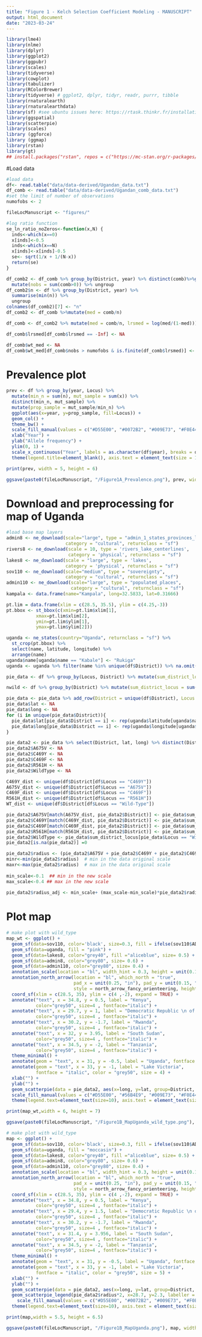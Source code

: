 ```yaml
---
title: "Figure 1 - Kelch Selection Coefficient Modeling - MANUSCRIPT"
output: html_document
date: "2023-03-24"
---
```


```r
library(lme4)
library(nlme)
library(dplyr)
library(ggplot2)
library(ggpubr)
library(scales)
library(tidyverse)
library(cowplot)
library(tabulizer)
library(RColorBrewer)
library(tidyverse) # ggplot2, dplyr, tidyr, readr, purrr, tibble
library(rnaturalearth)
library(rnaturalearthdata)
library(sf) #see ubuntu issues here: https://rtask.thinkr.fr/installation-of-r-4-0-on-ubuntu-20-04-lts-and-tips-for-spatial-packages/
library(ggspatial)
library(scatterpie)
library(scales)
library (ggforce)
library (ggmap)
library(rstan)
library(gt)
## install.packages("rstan", repos = c("https://mc-stan.org/r-packages/", getOption("repos")))
```

#Load data
```r
#load data
df<- read.table("data/data-derived/Ugandan_data.txt")
df_comb <- read.table("data/data-derived/Ugandan_comb_data.txt")
#set the limit of number of observations
numofobs <- 2

fileLocManuscript <- "figures/"

#log ratio function
se_ln_ratio_noZeros<-function(x,N) {
  inds<-which(x==0)
  x[inds]<-0.5
  inds<-which(x==N)
  x[inds]<-x[inds]-0.5
  se<- sqrt(1/x + 1/(N-x))
  return(se)
}

df_comb2 <- df_comb %>% group_by(District, year) %>% distinct(comb)%>%group_by(District) %>%  
  mutate(nobs = sum(comb>0)) %>% ungroup
df_comb2$n <- df %>% group_by(District, year) %>% 
  summarise(min(n)) %>% 
  ungroup 
colnames(df_comb2)[7] <- "n"
df_comb2 <- df_comb %>%mutate(med = comb/n)

df_comb <- df_comb2 %>% mutate(med = comb/n, lrsmed = log(med/(1-med)))

df_comb$lrsmed[df_comb$lrsmed == -Inf] <- NA

df_comb$wt_med <- NA
df_comb$wt_med[df_comb$nobs > numofobs & is.finite(df_comb$lrsmed)] <- 1/(se_ln_ratio_noZeros(round(df_comb$med[df_comb$nobs > numofobs & is.finite(df_comb$lrsmed)]*df_comb$n[df_comb$nobs > numofobs & is.finite(df_comb$lrsmed)]), df_comb$n[df_comb$nobs > numofobs & is.finite(df_comb$lrsmed)])^2)
```

# Prevalence plot
```r
prev <- df %>% group_by(year, Locus) %>% 
  mutate(min_n = sum(n), mut_sample = sum(x)) %>% 
  distinct(min_n, mut_sample) %>% 
  mutate(prop_sample = mut_sample/min_n) %>%
  ggplot(aes(x=year, y=prop_sample, fill=Locus)) +
  geom_col() +
  theme_bw() +
  scale_fill_manual(values = c("#D55E00", "#0072B2", "#009E73", "#F0E442"), labels = c("675V", "469F", "469Y", "561H")) +
  xlab("Year") +
  ylab("Allele frequency") + 
  ylim(0, 1) +
  scale_x_continuous("Year", labels = as.character(df$year), breaks = df$year) +
  theme(legend.title=element_blank(), axis.text = element_text(size = 10), axis.title=element_text(size=12), legend.text=element_text(size=10), strip.text.x = element_text(size = 10), legend.position = c(.2 , .95), legend.justification = c("right", "top"), legend.box.just = "right", legend.margin = margin(1, 1, 1, 1))

print(prev, width = 5, height = 6)

ggsave(paste0(fileLocManuscript, "/Figure1A_Prevalence.png"), prev, width = 6, height = 3, , dpi= 700)

```



# Download and preprocessing for map of Uganda
```r
#load base map layers
admin8 <- ne_download(scale="large", type = "admin_1_states_provinces_lines",
                      category = "cultural", returnclass = "sf")
rivers8 <- ne_download(scale = 10, type = 'rivers_lake_centerlines',
                       category = 'physical', returnclass = "sf")
lakes8 <- ne_download(scale = "large", type = 'lakes',
                      category = 'physical', returnclass = "sf")
sov110 <- ne_download(scale="medium", type = "sovereignty",
                      category = "cultural", returnclass = "sf")
admin110 <- ne_download(scale="large", type = "populated_places",
                        category = "cultural", returnclass = "sf")
kampala <- data.frame(name="Kampala", long=32.5833, lat=0.31666)

pt.lim = data.frame(xlim = c(28.5, 35.5), ylim = c(4.25,-3))
pt.bbox <- st_bbox(c(xmin=pt.lim$xlim[1],
           xmax=pt.lim$xlim[2],
           ymin=pt.lim$ylim[1],
           ymax=pt.lim$ylim[2]))

uganda <- ne_states(country="Uganda", returnclass = "sf") %>% 
  st_crop(pt.bbox) %>% 
  select(name, latitude, longitude) %>%
  arrange(name)
uganda$name[uganda$name == "Kabale"] <- "Rukiga"
uganda <- uganda %>% filter(name %in% unique(df$District)) %>% na.omit() %>% arrange(name)

pie_data <- df %>% group_by(Locus, District) %>% mutate(sum_district_locus = sum(x)) %>% select(District, Locus, sum_district_locus) %>% distinct(District, Locus, .keep_all = TRUE) %>% ungroup() 

nwild <- df %>% group_by(District) %>% mutate(sum_district_locus = sum(n)) %>% select(District, sum_district_locus) %>% distinct(District, .keep_all = TRUE) %>% ungroup() 

pie_data <- pie_data %>% add_row(District = unique(df$District), Locus = rep("Wild-Type", 14), sum_district_locus = nwild$sum_district_locus) %>% arrange(District) %>% ungroup
pie_data$lat <- NA
pie_data$long <- NA
for (i in unique(pie_data$District)){
  pie_data$lat[pie_data$District == i] <- rep(uganda$latitude[uganda$name == i], sum((pie_data$District == i)))
  pie_data$long[pie_data$District == i] <- rep(uganda$longitude[uganda$name == i], sum((pie_data$District == i)))
}

pie_data2 <- pie_data %>% select(District, lat, long) %>% distinct(District, .keep_all = TRUE)
pie_data2$A675V <- NA
pie_data2$C469Y <- NA
pie_data2$C469F <- NA
pie_data2$R561H <- NA
pie_data2$WildType <- NA

C469Y_dist <- unique(df$District[df$Locus == "C469Y"])
A675V_dist <- unique(df$District[df$Locus == "A675V"])
C469F_dist <- unique(df$District[df$Locus == "C469F"])
R561H_dist <- unique(df$District[df$Locus == "R561H"])
WT_dist <- unique(df$District[df$Locus == "Wild-Type"])

pie_data2$A675V[match(A675V_dist, pie_data2$District)] <- pie_data$sum_district_locus[pie_data$Locus == "A675V"]
pie_data2$C469Y[match(C469Y_dist, pie_data2$District)] <- pie_data$sum_district_locus[pie_data$Locus == "C469Y"]
pie_data2$C469F[match(C469F_dist, pie_data2$District)] <- pie_data$sum_district_locus[pie_data$Locus == "C469F"]
pie_data2$R561H[match(R561H_dist, pie_data2$District)] <- pie_data$sum_district_locus[pie_data$Locus == "R561H"]
pie_data2$WildType <- pie_data$sum_district_locus[pie_data$Locus == "Wild-Type"]
pie_data2[is.na(pie_data2)] =0

pie_data2$radius <- (pie_data2$A675V + pie_data2$C469Y + pie_data2$C469F +pie_data2$R561H)/pie_data2$WildType
minr<-min(pie_data2$radius)  # min in the data original scale
maxr<-max(pie_data2$radius)  # max in the data original scale
 
min_scale<-0.1  ## min in the new scale
max_scale<-0.4 ## max in the new scale
 
pie_data2$radius_adj <- min_scale+ (max_scale-min_scale)*pie_data2$radius/(maxr-minr)

```

# Plot map 
```r
# make plot with wild_type
map_wt <- ggplot() +
  geom_sf(data=sov110, color='black', size=0.3, fill = ifelse(sov110$ADMIN == "Uganda", 'grey98', 'grey90')) +
  geom_sf(data=uganda, fill = "pink") +
  geom_sf(data=lakes8, color="grey40", fill ="aliceblue", size= 0.5) +
  geom_sf(data=admin8, color="grey80", size= 0.6) +
  geom_sf(data=admin110, color="grey80", size= 0.4) +
  annotation_scale(location = "bl", width_hint = 0.3, height = unit(0.1, "cm")) +
  annotation_north_arrow(location = "bl", which_north = "true",
                         pad_x = unit(0.25, "in"), pad_y = unit(0.15, "in"),
                         style = north_arrow_fancy_orienteering, height = unit(1, "cm"), width = unit(1, "cm")) +
  coord_sf(xlim = c(28.5, 35), ylim = c(4 ,-2), expand = TRUE) +
  annotate("text", x = 34.8, y = 0.5, label = "Kenya",
           color="grey50", size=4 , fontface="italic") +
  annotate("text", x = 29.7, y = 1, label = "Democratic Republic \n of the Congo",
           color="grey50", size=4 , fontface="italic") +
  annotate("text", x = 30.2, y = -1.7, label = "Rwanda",
           color="grey50", size=4 , fontface="italic") +
  annotate("text", x = 32, y = 3.95, label = "South Sudan",
           color="grey50", size=4 , fontface="italic") +
  annotate("text", x = 34.5, y = -2, label = "Tanzania",
           color="grey50", size=4 , fontface="italic") +
  theme_minimal() + 
  annotate(geom = "text", x = 31, y = -0.5, label = "Uganda", fontface = "bold", color = "black", size = 7) +
  annotate(geom = "text", x = 33, y = -1, label = "Lake Victoria", 
           fontface = "italic", color = "grey50", size = 4) +
  xlab("") +
  ylab("") +
  geom_scatterpie(data = pie_data2, aes(x=long, y=lat, group=District, r = 0.23), cols=c("A675V", "C469F", "C469Y", "R561H", "WildType")) +
  scale_fill_manual(values = c("#D55E00", "#56B4E9", "#009E73", "#F0E442", "grey70"), labels = c("A675V", "C469F", "C469Y", "R561H", "Wild-Type"), name = "") +
  theme(legend.text=element_text(size=10), axis.text = element_text(size = 10), legend.position = c(0.12,0.9))

print(map_wt,width = 6, height = 7)

ggsave(paste0(fileLocManuscript, "/Figure1B_MapUganda_wild_type.png"), width = 6.5, height = 8)

# make plot with wild_type
map <- ggplot() +
  geom_sf(data=sov110, color='black', size=0.3, fill = ifelse(sov110$ADMIN == "Uganda", 'grey98', 'grey90')) +
  geom_sf(data=uganda, fill = "moccasin") +
  geom_sf(data=lakes8, color="grey40", fill ="aliceblue", size= 0.5) +
  geom_sf(data=admin8, color="grey80", size= 0.6) +
  geom_sf(data=admin110, color="grey80", size= 0.4) +
  annotation_scale(location = "bl", width_hint = 0.3, height = unit(0.1, "cm")) +
  annotation_north_arrow(location = "bl", which_north = "true",
                         pad_x = unit(0.25, "in"), pad_y = unit(0.15, "in"),
                         style = north_arrow_fancy_orienteering, height = unit(1, "cm"), width = unit(1, "cm")) +
  coord_sf(xlim = c(28.5, 35), ylim = c(4 ,-2), expand = TRUE) +
  annotate("text", x = 34.8, y = 0.5, label = "Kenya",
           color="grey50", size=4 , fontface="italic") +
  annotate("text", x = 29.4, y = 1.5, label = "Democratic Republic \n of the Congo",
           color="grey50", size=4 , fontface="italic") +
  annotate("text", x = 30.2, y = -1.7, label = "Rwanda",
           color="grey50", size=4 , fontface="italic") +
  annotate("text", x = 31.4, y = 3.956, label = "South Sudan",
           color="grey50", size=4 , fontface="italic") +
  annotate("text", x = 34.5, y = -2, label = "Tanzania",
           color="grey50", size=4 , fontface="italic") +
  theme_minimal() + 
  annotate(geom = "text", x = 31, y = -0.5, label = "Uganda", fontface = "bold", color = "black", size = 6) +
  annotate(geom = "text", x = 33, y = -1, label = "Lake Victoria", 
           fontface = "italic", color = "grey50", size = 5) +
  xlab("") +
  ylab("") +
  geom_scatterpie(data = pie_data2, aes(x=long, y=lat, group=District, r = radius_adj), cols=c("A675V", "C469F", "C469Y", "R561H")) +
  geom_scatterpie_legend(pie_data2$radius*2, x=28.7, y=2.3, labeller = function(x) round(x * 100/2)) +
    scale_fill_manual(values = c("#D55E00", "#0072B2", "#009E73", "#F0E442"), labels = c("675V", "469F", "469Y", "561H"), name = "")  +
  theme(legend.text=element_text(size=10), axis.text = element_text(size = 10), legend.position = c(0.085,0.91))

print(map,width = 5.5, height = 6.5)

ggsave(paste0(fileLocManuscript, "/Figure1B_MapUganda.png"), map, width = 6.2, height = 6.5, dpi= 700)

```
